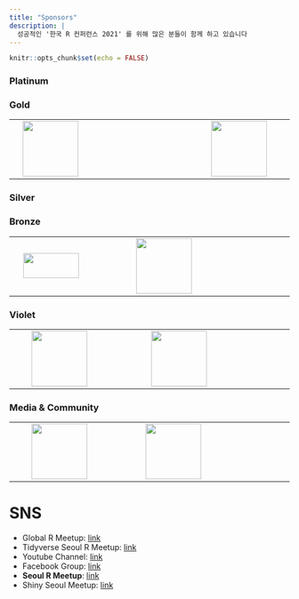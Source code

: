 ```yaml
---
title: "Sponsors"
description: |
  성공적인 '한국 R 컨퍼런스 2021' 를 위해 많은 분들이 함께 하고 있습니다
---
```


```r
knitr::opts_chunk$set(echo = FALSE)
```

### Platinum

### Gold

|     |                                                                                             |     |                                       |     |
|-----|---------------------------------------------------------------------------------------------|-----|---------------------------------------|-----|
|     | [![](fig/R_Consortium-logo-vertical-color.png){width="100"}](https://www.r-consortium.org/) |     | ![](fig/wanted_logo.jpg){width="100"} |     |

### Silver

### Bronze

|     |                                                  |                                                              |     |     |
|-----|--------------------------------------------------|--------------------------------------------------------------|-----|-----|
|     | ![](fig/begas_logo.png){width="100" height="45"} | [![](fig/openup_logo.png){width="100"}](https://www.oss.kr/) |     |     |

### Violet

|     |     |                                                                   |                                                                           |     |
|-----|-----|-------------------------------------------------------------------|---------------------------------------------------------------------------|-----|
|     |     | [![](fig/jpub-logo.jpeg){width="100"}](https://jpub.tistory.com/) | [![](fig/insight_logo.jpg){width="100"}](https://blog.insightbook.co.kr/) |     |

### Media & Community

|     |     |                                                                |                                                                              |     |
|-----|-----|----------------------------------------------------------------|------------------------------------------------------------------------------|-----|
|     |     | [![](fig/hani_logo.jpg){width="100"}](https://www.hani.co.kr/) | [![](fig/datayanolja_logo.png){width="100"}](https://datayanolja.github.io/) |     |

# SNS

-   Global R Meetup: [link](https://benubah.github.io/r-community-explorer/rugs.html)
-   Tidyverse Seoul R Meetup: [link](https://tidyverse-korea.github.io/seoul-R/)
-   Youtube Channel: [link](https://www.youtube.com/channel/UCW-epmIvjBEhhVXw_F0Nqbw)
-   Facebook Group: [link](https://www.facebook.com/groups/tidyverse)
-   **Seoul R Meetup**: [link](https://www.meetup.com/seoul-r-meetup)
-   Shiny Seoul Meetup: [link](https://github.com/shinykorea/Meetup)
